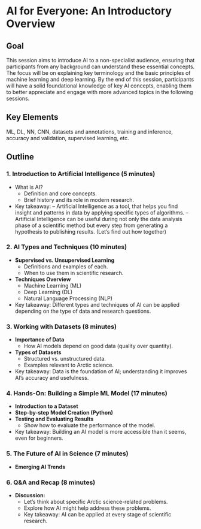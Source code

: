 # AI for  Everyone: An Introductory Overview

## Goal
This session aims to introduce AI to a non-specialist audience, ensuring that participants from any background can understand these essential concepts. The focus will be on explaining key terminology and the basic principles of machine learning and deep learning. By the end of this session, participants will have a solid foundational knowledge of key AI concepts, enabling them to better appreciate and engage with more advanced topics in the following sessions.

## Key Elements
ML, DL, NN, CNN, datasets and annotations, training and inference, accuracy and validation, supervised learning, etc.

## Outline

### 1. **Introduction to Artificial Intelligence (5 minutes)**
   - What is AI?  
     - Definition and core concepts.
     - Brief history and its role in modern research.
   - Key takeaway: 
     – Artificial Intelligence as a tool, that helps you find insight and patterns in data by applying specific types of algorithms.
     – Artificial Intelligence can be useful during not only the data analysis phase of a scientific method but every step from generating a hypothesis to publishing results. (Let's find out how together)


### 2. **AI Types and Techniques (10 minutes)**
   - **Supervised vs. Unsupervised Learning**  
     - Definitions and examples of each.
     - When to use them in scientific research.
   - **Techniques Overview**  
     - Machine Learning (ML)
     - Deep Learning (DL)
     - Natural Language Processing (NLP)
   - Key takeaway: Different types and techniques of AI can be applied depending on the type of data and research questions.

### 3. **Working with Datasets (8 minutes)**
- **Importance of Data**  
    - How AI models depend on good data (quality over quantity).
- **Types of Datasets**  
    - Structured vs. unstructured data.
    - Examples relevant to Arctic science.
- Key takeaway: Data is the foundation of AI; understanding it improves AI's accuracy and usefulness.

### 4. **Hands-On: Building a Simple ML Model (17 minutes)**
   - **Introduction to a Dataset**  
   - **Step-by-step Model Creation (Python)**  
   - **Testing and Evaluating Results**  
     - Show how to evaluate the performance of the model.
   - Key takeaway: Building an AI model is more accessible than it seems, even for beginners.

### 5. **The Future of AI in Science (7 minutes)**
   - **Emerging AI Trends**  

### 6. **Q&A and Recap (8 minutes)**
   - **Discussion:**  
     - Let's think about specific Arctic science-related problems.
     - Explore how AI might help address these problems.
     - Key takeaway: AI can be applied at every stage of scientific research.

